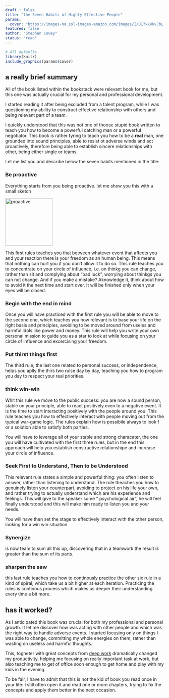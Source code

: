 ```yaml
---
draft : false
title: "the Seven Habits of Highly Effective People"
params:
  cover: "https://images-na.ssl-images-amazon.com/images/I/817xk9KvJbL.jpg"
featured: false
author: "Stephen Covey"
status: "read"
---
```



```r
# All defaults
library(knitr)
include_graphics(params$cover)
```

## a really brief summary

All of the book listed within the bookstack were relevant book for me, but this one was actually crucial for my personal and professional development.

I started reading it after being excluded from a talent program, while I was questioning my ability to construct effective relationship with others and being relevant part of a team.

I quickly understood that this was not one of thoose stupid book written to teach you how to become a powerful catching man or a powerful negotiator. This book is rather tyring to teach you how to be a **real** man, one grounded into sound principles, able to resist ot adverse winds and act proactively, therefore being able to establish sincere relationships with other, being either single or teams.

Let me list you and describe below the seven habits mentioned in the title:

### Be proactive

Everything starts from you being proactive. let me show you this with a small sketch

<img src="images/proactive.jpeg" alt="proactive"  style="width: 150px;"/>

This first rules teaches you that between whatever event that affects you and your reaction there is your freedom as an human being. This means that nothing can hurt you if you don't allow it to do so.
This rule teaches you to concentrate on your circle of influence, i.e. on thinkg you can change, rather than sit and complying about "bad luck", worrying about thinkgs you can not change. And if you make a mistake? Aknowledge it, think about how to avoid it the next time and start over. It will be finished only when your eyes will be closed.

### Begin with the end in mind

Once you will have practiced with the first rule you will be able to move to the second one, which teaches you how relevant is to base your life on the right basis and principles, avoiding to be moved around from useles and harmful idols like power and money. This rule will help you write your own personal mission to guide you as a star to look at while focusing on your circle of influence and excercising your freedom.

### Put thirst things first

The third rule, the last one related to personal success, or independence, helps you aplly the thirs two rulse day by day, teaching you how to program you day to respect your real priorities.

### think win-win

Whit this rule we move to the public success: you are now a sound person, stable on your principle, able to react positively even to a negative event. It is the time to start interacting positively with the people around you. This rule teaches you how to effectively interact with people moving out from the typical war-game logic. The rules explain how is possibile always to look f or a solution able to satisfy both parties.

You will have to leverage all of your stable and strong characater, the one you will have cultivated with the first three rules, but in the end this approach will help you establish constructive relationshipe and increase your circle of influence.

### Seek First to Understand, Then to be Understood

This relevant rule states a simple and powerful thing: you often listen to answer, rather than listening to understand. The rule theaches you how to genuinely listen your counterpart, avoiding to project on his life your own, and rather trying to actually understand which are his experience and feelings. This will give to the speaker some "
psychological air", he will feel finally understood and this will make him ready to listen you and your needs.

You will have then set the stage to effectively interact with the other person, looking for a win win situation.

### Synergize

is now team to sum all this up, discovering that in a teamwork the result is greater than the sum of its parts.  

### sharpen the saw

this last rule teaches you how to continously practice the other six rule in a kind of spiral, which take us a bit higher at each iteration. Practicing the rules is continous process which makes us deeper their understanding every time a bit more.

## has it worked?

As I anticipated this book was crucial for both my professional and personal growth. It let me discover how was acting with other people and which was the right way to handle adverse events. I started focusing only on things I was able to change, committing my whole energies on them, rather than wasting on useless and harmful thoughts.

This, togheter with great concepts from [deep work](/bookstack/deep_work) dramatically changed my productivity, helping me focusing on really important task at work, but also teaching me to get of office soon enough to get home and play with my kids in the evening.

To be fair, I have to admit that this is not the kid of book you read once in your life: I still often open it and read one or more chapters, trying to fix the concepts and apply them better in the next occasion.

